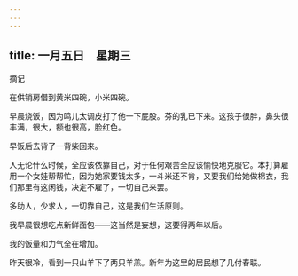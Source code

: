 ```yaml
---
---
---
```

title: 一月五日　星期三
---




摘记

在供销房借到黄米四碗，小米四碗。



早晨烧饭，因为鸣儿太调皮打了他一下屁股。芬的乳已下来。这孩子很胖，鼻头很丰满，很大，额也很高，脸红色。

早饭后去背了一背柴回来。

人无论什么时候，全应该依靠自己，对于任何艰苦全应该愉快地克服它。本打算雇用一个女娃帮帮忙，因为她家要钱太多，一斗米还不肯，又要我们给她做棉衣，我们那里有这闲钱，决定不雇了，一切自己来罢。

多助人，少求人，一切靠自己，这是我们生活原则。

我早晨很想吃点新鲜面包——这当然是妄想，这要得两年以后。

我的饭量和力气全在增加。

昨天很冷，看到一只山羊下了两只羊羔。新年为这里的居民想了几付春联。